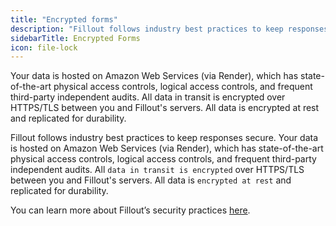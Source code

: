 ```yaml
---
title: "Encrypted forms"
description: "Fillout follows industry best practices to keep responses secure."
sidebarTitle: Encrypted Forms
icon: file-lock
---
```


Your data is hosted on Amazon Web Services (via Render), which has state-of-the-art physical access controls, logical access controls, and frequent third-party independent audits. All data in transit is encrypted over HTTPS/TLS between you and Fillout's servers. All data is encrypted at rest and replicated for durability.

Fillout follows industry best practices to keep responses secure. Your data is hosted on Amazon Web Services (via Render), which has state-of-the-art physical access controls, logical access controls, and frequent third-party independent audits. All `data in transit is encrypted` over HTTPS/TLS between you and Fillout's servers. All data is `encrypted at rest` and replicated for durability.

You can learn more about Fillout’s security practices [here](/help/security).
